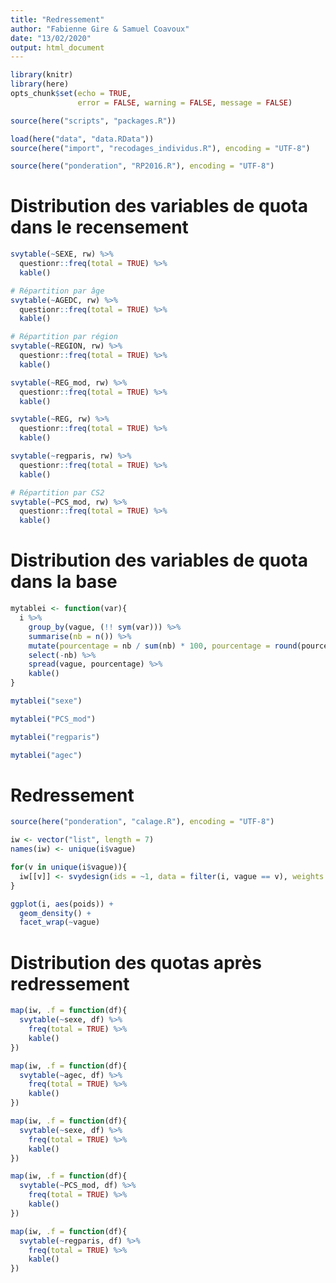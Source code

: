 ```yaml
---
title: "Redressement"
author: "Fabienne Gire & Samuel Coavoux"
date: "13/02/2020"
output: html_document
---
```


```r
library(knitr)
library(here)
opts_chunk$set(echo = TRUE,
               error = FALSE, warning = FALSE, message = FALSE)
```

```r
source(here("scripts", "packages.R"))
```


```r
load(here("data", "data.RData"))
source(here("import", "recodages_individus.R"), encoding = "UTF-8")
```

```r
source(here("ponderation", "RP2016.R"), encoding = "UTF-8")
```


# Distribution des variables de quota dans le recensement
```r
svytable(~SEXE, rw) %>% 
  questionr::freq(total = TRUE) %>% 
  kable()
```

```r
# Répartition par âge
svytable(~AGEDC, rw) %>% 
  questionr::freq(total = TRUE) %>% 
  kable()
```

```r
# Répartition par région
svytable(~REGION, rw) %>% 
  questionr::freq(total = TRUE) %>% 
  kable()
```

```r
svytable(~REG_mod, rw) %>% 
  questionr::freq(total = TRUE) %>% 
  kable()
```

```r
svytable(~REG, rw) %>% 
  questionr::freq(total = TRUE) %>% 
  kable()
```

```r
svytable(~regparis, rw) %>% 
  questionr::freq(total = TRUE) %>% 
  kable()
```

```r
# Répartition par CS2
svytable(~PCS_mod, rw) %>% 
  questionr::freq(total = TRUE) %>% 
  kable()
```

# Distribution des variables de quota dans la base

```r
mytablei <- function(var){
  i %>%
    group_by(vague, (!! sym(var))) %>%
    summarise(nb = n()) %>%
    mutate(pourcentage = nb / sum(nb) * 100, pourcentage = round(pourcentage,1)) %>%
    select(-nb) %>% 
    spread(vague, pourcentage) %>%
    kable()
}
```

```r

mytablei("sexe")
```

```r
mytablei("PCS_mod")
```

```r
mytablei("regparis")
```

```r
mytablei("agec")
```

# Redressement

```r
source(here("ponderation", "calage.R"), encoding = "UTF-8")
```

```r
iw <- vector("list", length = 7)
names(iw) <- unique(i$vague)

for(v in unique(i$vague)){
  iw[[v]] <- svydesign(ids = ~1, data = filter(i, vague == v), weights = filter(i, vague == v)$poids)
}

```

```r
ggplot(i, aes(poids)) +
  geom_density() +
  facet_wrap(~vague)
```

# Distribution des quotas après redressement

```r
map(iw, .f = function(df){
  svytable(~sexe, df) %>% 
    freq(total = TRUE) %>% 
    kable()
})

```


```r
map(iw, .f = function(df){
  svytable(~agec, df) %>% 
    freq(total = TRUE) %>% 
    kable()
})

```

```r
map(iw, .f = function(df){
  svytable(~sexe, df) %>% 
    freq(total = TRUE) %>% 
    kable()
})

```

```r
map(iw, .f = function(df){
  svytable(~PCS_mod, df) %>% 
    freq(total = TRUE) %>% 
    kable()
})

```

```r
map(iw, .f = function(df){
  svytable(~regparis, df) %>% 
    freq(total = TRUE) %>% 
    kable()
})

```


